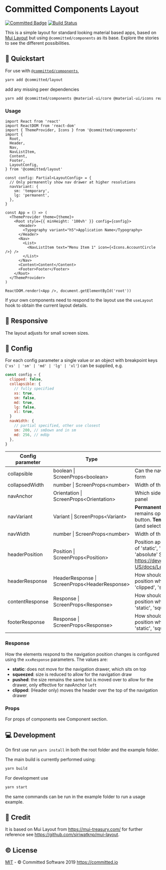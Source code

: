 
<Meta title="Introduction|Layout" />

# Committed Components Layout

[![Committed Badge](https://img.shields.io/endpoint?url=https%3A%2F%2Fcommitted.software%2Fbadge)](https://committed.io)
[![Build Status](https://drone.committed.software/api/badges/commitd/layout/status.svg)](https://drone.committed.software/commitd/layout)

This is a simple layout for standard looking material based apps, based on [Mui Layout](https://mui-treasury.com/components/layout)
but using `@committed/components` as its base. Explore the stories to see the different possibilities.

## 🚀 Quickstart

For use with [`@committed/components`](https://github.com/commitd/components),

```bash
yarn add @committed/layout
```

add any missing peer dependencies

```bash
yarn add @committed/components @material-ui/core @material-ui/icons react react-dom
```

### Usage

```tsx
import React from 'react'
import ReactDOM from 'react-dom'
import { ThemeProvider, Icons } from '@committed/components'
import {
  Root,
  Header,
  Nav,
  NavListItem,
  Content,
  Footer,
  LayoutConfig,
} from '@committed/layout'

const config: Partial<LayoutConfig> = {
  // Only permanently show nav drawer at higher resolutions
  navVariant: {
    sm: 'temporary',
    lg: 'permanent',
  },
}

const App = () => (
  <ThemeProvider theme={theme}>
    <Root style={{ minHeight: '100vh' }} config={config}>
      <Header>
        <Typography variant="h5">Application Name</Typography>
      </Header>
      <Nav>
        <List>
          <NavListItem text="Menu Item 1" icon={<Icons.AccountCircle />} />
        </List>
      </Nav>
      <Content>Content</Content>
      <Footer>Footer</Footer>
    </Root>
  </ThemeProvider>
)

ReactDOM.render(<App />, document.getElementById('root'))
```

If your own components need to respond to the layout use the `useLayout` hook to obtain the current layout details.

## 📱 Responsive

The layout adjusts for small screen sizes.

## 📝 Config

For each config parameter a single value or an object with breakpoint keys (`'xs' | 'sm' | 'md' | 'lg' | 'xl'`) can be supplied, e.g.

```javascript
const config = {
  clipped: false,
  collapsible: {
    // fully specified
    xs: true,
    sm: false,
    md: true,
    lg: false,
    xl: true,
  }
  navWidth: {
    // partial specified, other use closest
    sm: 200, // smDown and in sm
    md: 256, // mdUp
  },
}
```

| Config parameter | Type                                            | Description                                                                                                                                                                     | Default Value |
| ---------------- | ----------------------------------------------- | ------------------------------------------------------------------------------------------------------------------------------------------------------------------------------- | ------------- |
| collapsible      | boolean \| ScreenProps\<boolean\>               | Can the navigation be collapsed to a smaller form                                                                                                                               | true          |
| collapsedWidth   | number \| ScreenProps\<number\>                 | Width of the collapsed navigation                                                                                                                                               | 64            |
| navAnchor        | Orientation \| ScreenProps\<Orientation\>       | Which side of the screen to show the nav panel                                                                                                                                  | left          |
| navVariant       | Variant \| ScreenProps\<Variant\>               | **Permanent**: stays all the time. **Persistent**: remains open but can be hidden with button. **Temporary**: hides on click away (and selection).                              | permanent     |
| navWidth         | number \| ScreenProps\<number\>                 | Width of the navigation drawer                                                                                                                                                  | 256           |
| headerPosition   | Position \| ScreenProps\<Position\>             | Position applied to the AppBar header. one of 'static', 'relative', 'sticky', 'fixed', 'absolute' See https://developer.mozilla.org/en-US/docs/Learn/CSS/CSS_layout/Positioning | relative      |
| headerResponse   | HeaderResponse \| ScreenProps\<HeaderResponse\> | How should the Header adjust its size and position when navigation expanded . One of 'clipped', 'static', 'squeezed', 'pushed'.                                                 | 'squeezed'    |
| contentResponse  | Response \| ScreenProps\<Response\>             | How should the Content adjust its size and position when navigation expanded. One of 'static', 'squeezed', 'pushed'.                                                            | 'squeezed'    |
| footerResponse   | Response \| ScreenProps\<Response\>             | How should the Footer adjust its size and position when navigation expanded. One of 'static', 'squeezed', 'pushed'.                                                             | 'squeezed'    |

### Response

How the elements respond to the navigation position changes is configured using the `xxxResponse` parameters. The values are:

- **static**: does not move for the navigation drawer, which sits on top
- **squeezed**: size is reduced to allow for the navigation draw
- **pushed**: the size remains the same but is moved over to allow for the drawer, only effective for navAnchor `left`
- **clipped**: (Header only) moves the header over the top of the navigation drawer

### Props

For props of components see Component section.

## 💻 Development

On first use run `yarn install` in both the root folder and the example folder.

The main build is currently performed using:

```bash
yarn build
```

For development use

```bash
yarn start
```

the same commands can be run in the example folder to run a usage example.

## 👏 Credit

It is based on Mui Layout from https://mui-treasury.com/
for further reference see https://github.com/siriwatknp/mui-layout.

## ©️ License

[MIT](/LICENSE) - © Committed Software 2019 https://committed.io
